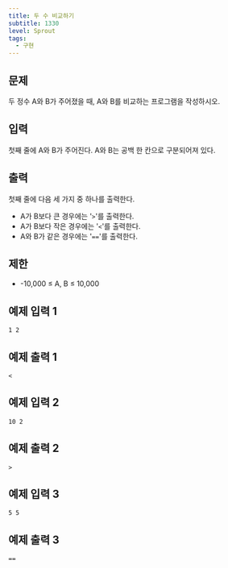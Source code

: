 ```yaml
---
title: 두 수 비교하기
subtitle: 1330
level: Sprout
tags:
  - 구현
---
```


## 문제

두 정수 A와 B가 주어졌을 때, A와 B를 비교하는 프로그램을 작성하시오.

## 입력

첫째 줄에 A와 B가 주어진다. A와 B는 공백 한 칸으로 구분되어져 있다.

## 출력

첫째 줄에 다음 세 가지 중 하나를 출력한다.

- A가 B보다 큰 경우에는 '`>`'를 출력한다.
- A가 B보다 작은 경우에는 '`<`'를 출력한다.
- A와 B가 같은 경우에는 '`==`'를 출력한다.

## 제한

- -10,000 ≤ A, B ≤ 10,000

## 예제 입력 1

```
1 2
```

## 예제 출력 1

```
<
```

## 예제 입력 2

```
10 2
```

## 예제 출력 2

```
>
```

## 예제 입력 3

```
5 5
```

## 예제 출력 3

```
==
```

